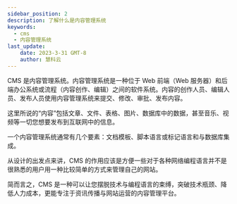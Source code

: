 ```yaml
---
sidebar_position: 2
description: 了解什么是内容管理系统
keywords:
  - cms
  - 内容管理系统
last_update:
    date: 2023-3-31 GMT-8
    author: 慧科云
---
```


CMS 是内容管理系统。内容管理系统是一种位于 Web 前端（Web 服务器）和后端办公系统或流程（内容创作、编辑）之间的软件系统。内容的创作人员、编辑人员、发布人员使用内容管理系统来提交、修改、审批、发布内容。

这里所说的“内容”包括文章、文件、表格、图片、数据库中的数据，甚至音乐、视频等一切您想要发布到互联网中的信息。

一个内容管理系统通常有几个要素：文档模板、脚本语言或标记语言和与数据库集成。

从设计的出发点来讲，CMS 的作用应该是方便一些对于各种网络编程语言并不是很熟悉的用户用一种比较简单的方式来管理自己的网站。

简而言之，CMS 是一种可以让您摆脱技术与编程语言的束缚，突破技术瓶颈、降低人力成本，更能专注于资讯传播与网站运营的内容管理平台。
